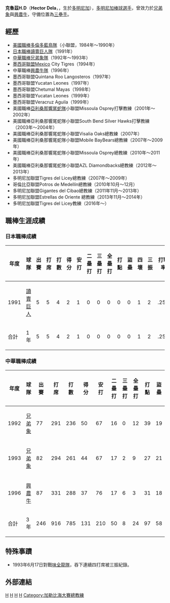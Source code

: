 {{Infobox CPBL player|
bgcolor1=#1c2841|
bgcolor2=#6d7380|
textcolor1=#FFF200|
textcolor2=#FFF200|
name=克魯茲|
image=|
width=250|
position=三壘手|
team=|
number=|
bats=右|
throws=右|
birthdate={{birth_date_and_age|1965|10|12|mf=y}}|
birthplace={{DOM}}|
debutdate=3月20日|
debutyear=1992年|
debutteam=兄弟象|
statyear=1996年|
stat1label=打擊率|
stat1value=0.267|
stat2label=全壘打|
stat2value=24|
stat3label=打點|
stat3value=97|
teams=<nowiki></nowiki>
*[[兄弟象|兄弟象]] （1992 ~ 1993年）
*[[興農牛|興農牛]]  (1996年)
}}
'''克魯茲H.D'''（'''Hector Dela'''，{{bd|1965年|10月12日|catIdx=H}}，生於[[多明尼加|多明尼加]]），[[多明尼加|多明尼加]][[棒球|棒球]][[選手|選手]]，曾效力於[[兄弟象|兄弟象]]與[[興農牛|興農牛]]，守備位置為[[三壘手|三壘手]]。

==經歷==

* [[美國職業棒球大聯盟|美國職棒]][[多倫多藍鳥|多倫多藍鳥隊]]（小聯盟，1984年～1990年）
* [[日本棒球機構|日本職棒]][[讀賣巨人|讀賣巨人隊]]（1991年）
* [[中華職業棒球大聯盟|中華職棒]][[兄弟象|兄弟象隊]]（1992年～1993年）
* [[墨西哥聯盟|墨西哥聯盟]]Mexico City Tigres（1994年）
* 中華職棒[[興農牛|興農牛隊]]（1996年）
* 墨西哥聯盟Quintana Roo Langosteros（1997年）
* 墨西哥聯盟Yucatan Leones（1997年）
* 墨西哥聯盟Chetumal Mayas（1998年）
* 墨西哥聯盟Yucatan Leones（1999年）
* 墨西哥聯盟Veracruz Aguila（1999年）
* 美國職棒[[亞利桑那響尾蛇|亞利桑那響尾蛇隊]]小聯盟Missoula Osprey打擊教練（2001年～2002年）
* 美國職棒亞利桑那響尾蛇隊小聯盟South Bend Silver Hawks打擊教練（2003年～2004年）
* 美國職棒亞利桑那響尾蛇隊小聯盟Visalia Oaks總教練（2007年）
* 美國職棒亞利桑那響尾蛇隊小聯盟Mobile BayBears總教練（2007年～2009年）
* 美國職棒亞利桑那響尾蛇隊小聯盟Missoula Osprey總教練（2010年～2011年）
* 美國職棒亞利桑那響尾蛇隊小聯盟AZL Diamondbacks總教練（2012年～2013年）
* 多明尼加聯盟Tigres del Licey總教練（2007年～2009年）
* 哥倫比亞聯盟Potros de Medellín總教練（2010年10月～12月）
* 多明尼加聯盟Gigantes del Cibao總教練（2011年11月～2013年）
* 多明尼加聯盟Estrellas de Oriente 總教練（2013年11月～2014年）
* 多明尼加聯盟Tigres del Licey教練（2016年～）

== 職棒生涯成績 ==

=== 日本職棒成績 ===
{| border="1" width="800px"
|- align="center"
!年度!!球隊!!出賽!!打席!!打數!!得分!!安打!!二壘打!!三壘打!!全壘打!!打點!!盜壘!!四壞!!三振!!打擊率!!上壘率
!長打率
|- align="center"
|1991||[[讀賣巨人|讀賣巨人]]||5||5||4||2||1||0||0||0||0||0||1||2||.250||.400||.250
|- align="middle" style="color:black; background-color:orange"
!合計!!1年!!5||5||4||2||1||0||0||0||0||0||1||2||.250||.400
!.250
|}
=== 中華職棒成績 ===
{| border="1" width="800px"
|- align="center"
!年度!!球隊!!出賽!!打席!!打數!!得分!!安打!!二壘打!!三壘打!!全壘打!!打點!!盜壘!!四壞!!三振!!打擊率!!上壘率
!長打率
|- align="center"
|1992||[[兄弟象|兄弟象]]||77||291||236||50||67||16||0||12||39||19||50||55||.284||.412||.504
|-align="center"
|1993||[[兄弟象|兄弟象]]||82||294||261||44||67||17||2||9||27||21||31||61||.257||.340||.441
|-align="center"
|1996||[[興農牛|興農牛]]||87||331||288||37||76||17||6||3||31||18||29||62||.264||.333||.396
|- align="middle" style="color:black; background-color:yellow"
!合計!!3年!!246||916||785||131||210||50||8||24||97||58||110||178||.268||.361||.443

|}

== 特殊事蹟 ==

* 1993年6月17日對戰[[味全龍|味全龍隊]]，吞下連續四打席被三振紀錄。

==外部連結==
{{台灣棒球維基館}}

{{兄弟象1992年中華職棒總冠軍}}
{{兄弟象1993年中華職棒總冠軍}}

[[Category:中華職棒外籍球員|H]]
[[Category:多明尼加共和國棒球選手|H]]
[[Category:兄弟象隊球員|H]]
[[Category:多明尼加旅台棒球運動員|H]]
[[Category:加勒比海大賽總教練|Category:加勒比海大賽總教練]]